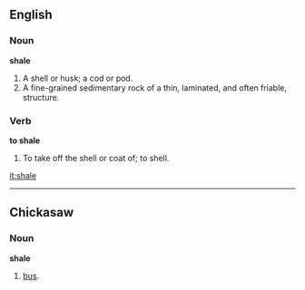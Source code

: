 ==English==

===Noun===

'''shale'''

#A shell or husk; a cod or pod.
#A fine-grained sedimentary rock of a thin, laminated, and often friable, structure.

===Verb===

'''to shale'''

#To take off the shell or coat of; to shell.

[[it:shale]]

----

==Chickasaw==
===Noun===

'''shale'''

# [[bus]].